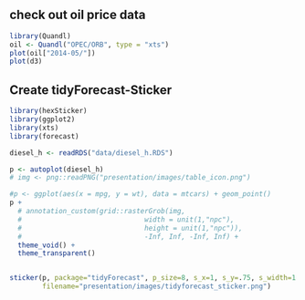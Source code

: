 ## check out oil price data
```r
library(Quandl)
oil <- Quandl("OPEC/ORB", type = "xts")
plot(oil["2014-05/"])
plot(d3)
```

## Create tidyForecast-Sticker
```r
library(hexSticker)
library(ggplot2)
library(xts)
library(forecast)

diesel_h <- readRDS("data/diesel_h.RDS")

p <- autoplot(diesel_h)
# img <- png::readPNG("presentation/images/table_icon.png") 

#p <- ggplot(aes(x = mpg, y = wt), data = mtcars) + geom_point()
p +
  # annotation_custom(grid::rasterGrob(img, 
  #                              width = unit(1,"npc"), 
  #                              height = unit(1,"npc")), 
  #                              -Inf, Inf, -Inf, Inf) +
  theme_void() +
  theme_transparent()


sticker(p, package="tidyForecast", p_size=8, s_x=1, s_y=.75, s_width=1.3, s_height=1,
        filename="presentation/images/tidyforecast_sticker.png")
```

